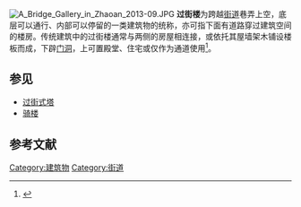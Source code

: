 [[File:A_Bridge_Gallery_in_Zhaoan_2013-09.JPG|thumb]]
'''过街楼'''为跨越[[街道|街道]]巷弄上空，底层可以通行、内部可以停留的一类建筑物的统称，亦可指下面有道路穿过建筑空间的楼房。传统建筑中的过街楼通常与两侧的房屋相连接，或依托其屋墙架木铺设楼板而成，下辟[[门洞|门洞]]，上可置殿堂、住宅或仅作为通道使用<ref>{{cite journal zh |author=赵程久|title=《北京门头沟的过街楼》|journal=工会博览|accessdate=2013-11-08|date=2004年7月}}</ref>。
== 参见 ==
*[[过街式塔|过街式塔]]
*[[骑楼|骑楼]]
==参考文献==
{{reflist}}
{{DEFAULTSORT:G}}
{{建筑小作品}}
[[Category:建筑物|Category:建筑物]]
[[Category:街道|Category:街道]]
